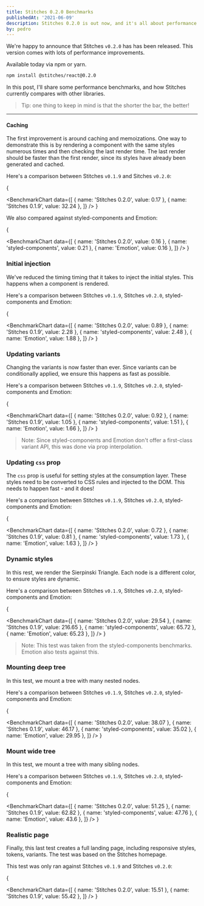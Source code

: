 ```yaml
---
title: Stitches 0.2.0 Benchmarks
publishedAt: '2021-06-09'
description: Stitches 0.2.0 is out now, and it's all about performance.
by: pedro
---
```


We're happy to announce that Stitches `v0.2.0` has has been released. This version comes with lots of performance improvements.

Available today via npm or yarn.

```bash
npm install @stitches/react@0.2.0
```

In this post, I'll share some performance benchmarks, and how Stitches currently compares with other libraries.

> Tip: one thing to keep in mind is that the shorter the bar, the better!

---

#### Caching

The first improvement is around caching and memoizations. One way to demonstrate this is by rendering a component with the same styles numerous times and then checking the last render time. The last render should be faster than the first render, since its styles have already been generated and cached.

Here's a comparison between Stitches `v0.1.9` and Sitches `v0.2.0`:

{

<BenchmarkChart
  data={[
    { name: 'Stitches 0.2.0', value: 0.17 },
    { name: 'Stitches 0.1.9', value: 32.24 },
  ]}
/>
}

We also compared against styled-components and Emotion:

{

<BenchmarkChart
  data={[
    { name: 'Stitches 0.2.0', value: 0.16 },
    { name: 'styled-components', value: 0.21 },
    { name: 'Emotion', value: 0.16 },
  ]}
/>
}

### Initial injection

We've reduced the timing timing that it takes to inject the initial styles. This happens when a component is rendered.

Here's a comparison between Stitches `v0.1.9`, Stitches `v0.2.0`, styled-components and Emotion:

{

<BenchmarkChart
  data={[
    { name: 'Stitches 0.2.0', value: 0.89 },
    { name: 'Stitches 0.1.9', value: 2.28 },
    { name: 'styled-components', value: 2.48 },
    { name: 'Emotion', value: 1.88 },
  ]}
/>
}

### Updating variants

Changing the variants is now faster than ever. Since variants can be conditionally applied, we ensure this happens as fast as possible.

Here's a comparison between Stitches `v0.1.9`, Stitches `v0.2.0`, styled-components and Emotion:

{

<BenchmarkChart
  data={[
    { name: 'Stitches 0.2.0', value: 0.92 },
    { name: 'Stitches 0.1.9', value: 1.05 },
    { name: 'styled-components', value: 1.51 },
    { name: 'Emotion', value: 1.66 },
  ]}
/>
}

> Note: Since styled-components and Emotion don't offer a first-class variant API, this was done via prop interpolation.

### Updating `css` prop

The `css` prop is useful for setting styles at the consumption layer. These styles need to be converted to CSS rules and injected to the DOM. This needs to happen fast - and it does!

Here's a comparison between Stitches `v0.1.9`, Stitches `v0.2.0`, styled-components and Emotion:

{

<BenchmarkChart
  data={[
    { name: 'Stitches 0.2.0', value: 0.72 },
    { name: 'Stitches 0.1.9', value: 0.81 },
    { name: 'styled-components', value: 1.73 },
    { name: 'Emotion', value: 1.63 },
  ]}
/>
}

### Dynamic styles

In this rest, we render the Sierpinski Triangle. Each node is a different color, to ensure styles are dynamic.

Here's a comparison between Stitches `v0.1.9`, Stitches `v0.2.0`, styled-components and Emotion:

{

<BenchmarkChart
  data={[
    { name: 'Stitches 0.2.0', value: 29.54 },
    { name: 'Stitches 0.1.9', value: 216.65 },
    { name: 'styled-components', value: 65.72 },
    { name: 'Emotion', value: 65.23 },
  ]}
/>
}

> Note: This test was taken from the styled-components benchmarks. Emotion also tests against this.

### Mounting deep tree

In this test, we mount a tree with many nested nodes.

Here's a comparison between Stitches `v0.1.9`, Stitches `v0.2.0`, styled-components and Emotion:

{

<BenchmarkChart
  data={[
    { name: 'Stitches 0.2.0', value: 38.07 },
    { name: 'Stitches 0.1.9', value: 46.17 },
    { name: 'styled-components', value: 35.02 },
    { name: 'Emotion', value: 29.95 },
  ]}
/>
}

### Mount wide tree

In this test, we mount a tree with many sibling nodes.

Here's a comparison between Stitches `v0.1.9`, Stitches `v0.2.0`, styled-components and Emotion:

{

<BenchmarkChart
  data={[
    { name: 'Stitches 0.2.0', value: 51.25 },
    { name: 'Stitches 0.1.9', value: 62.82 },
    { name: 'styled-components', value: 47.76 },
    { name: 'Emotion', value: 43.6 },
  ]}
/>
}

### Realistic page

Finally, this last test creates a full landing page, including responsive styles, tokens, variants. The test was based on the Stitches homepage.

This test was only ran against Stitches `v0.1.9` and Stitches `v0.2.0`:

{

<BenchmarkChart
  data={[
    { name: 'Stitches 0.2.0', value: 15.51 },
    { name: 'Stitches 0.1.9', value: 55.42 },
  ]}
/>
}
